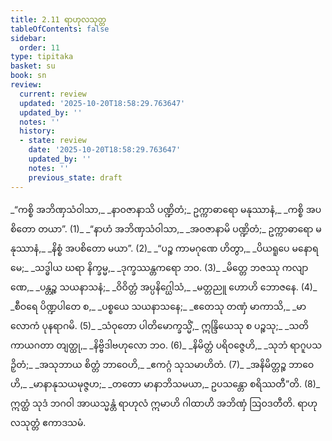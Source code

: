 ```yaml
---
title: 2.11 ရာဟုလသုတ္တ
tableOfContents: false
sidebar:
  order: 11
type: tipitaka
basket: su
book: sn
review:
  current: review
  updated: '2025-10-20T18:58:29.763647'
  updated_by: ''
  notes: ''
  history:
  - state: review
    date: '2025-10-20T18:58:29.763647'
    updated_by: ''
    notes: ''
    previous_state: draft
---
```



<DynamicBreadcrumb />


<ReviewStatus review={frontmatter.review} showDetails={true} />

<HypothesisAnnotation frontmatter={frontmatter} />

<Division number="338" book="sn" e="ch" v="18" p="328">

<Paragraph number="391" type="verses" book="sn">
_“ကစ္စိ အဘိဏှသံဝါသာ,_  
_နာဝဇာနာသိ ပဏ္ဍိတံ;_  
ဥက္ကာဓာရော မနုဿာနံ,_  
_ကစ္စိ အပစိတော တယာ”. (1)_  

</Paragraph>

</Division>
<Division number="339" book="sn" e="ch" v="18" p="328">

<Paragraph number="392" type="verses" book="sn">
_“နာဟံ အဘိဏှသံဝါသာ,_  
_အဝဇာနာမိ ပဏ္ဍိတံ;_  
ဥက္ကာဓာရော မနုဿာနံ,_  
_နိစ္စံ အပစိတော မယာ”. (2)_  

</Paragraph>

</Division>
<Division number="340" book="sn" e="ch" v="18" p="329">

<Paragraph number="393" type="verses" book="sn">
_“ပဉ္စ ကာမဂုဏေ ဟိတွာ,_  
_ပိယရူပေ မနောရမေ;_  
_သဒ္ဓါယ ဃရာ နိက္ခမ္မ,_  
_ဒုက္ခဿန္တကရော ဘဝ. (3)_  

</Paragraph>

</Division>
<Division number="341" book="sn" e="ch" v="18" p="329">

<Paragraph number="394" type="verses" book="sn">
_မိတ္တေ ဘဇဿု ကလျာဏေ,_  
_ပန္တဉ္စ သယနာသနံ;_  
_ဝိဝိတ္တံ အပ္ပနိဂ္ဃေါသံ,_  
_မတ္တညူ ဟောဟိ ဘောဇနေ. (4)_  

</Paragraph>

</Division>
<Division number="342" book="sn" e="ch" v="18" p="329">

<Paragraph number="395" type="verses" book="sn">
_စီဝရေ ပိဏ္ဍပါတေ စ,_  
_ပစ္စယေ သယနာသနေ;_  
_ဧတေသု တဏှံ မာကာသိ,_  
_မာ လောကံ ပုနရာဂမိ. (5)_  

</Paragraph>

</Division>
<Division number="343" book="sn" e="ch" v="18" p="329">

<Paragraph number="396" type="verses" book="sn">
_သံဝုတော ပါတိမောက္ခသ္မိံ,_  
ဣန္ဒြိယေသု စ ပဉ္စသု;_  
_သတိ ကာယဂတာ တျတ္ထု,_  
_နိဗ္ဗိဒါဗဟုလော ဘဝ. (6)_  

</Paragraph>

</Division>
<Division number="344" book="sn" e="ch" v="18" p="329">

<Paragraph number="397" type="verses" book="sn">
_နိမိတ္တံ ပရိဝဇ္ဇေဟိ,_  
_သုဘံ ရာဂူပသဉှိတံ;_  
_အသုဘာယ စိတ္တံ ဘာဝေဟိ,_  
_ဧကဂ္ဂံ သုသမာဟိတံ. (7)_  

</Paragraph>

</Division>
<Division number="345" book="sn" e="ch" v="18" p="329">

<Paragraph number="398" type="verses" book="sn">
_အနိမိတ္တဉ္စ ဘာဝေဟိ,_  
_မာနာနုသယမုဇ္ဇဟ;_  
_တတော မာနာဘိသမယာ,_  
ဥပသန္တော စရိဿတီ”တိ. (8)_  

</Paragraph>

<Paragraph number="399" book="sn">
ဣတ္ထံ သုဒံ ဘဂဝါ အာယသ္မန္တံ ရာဟုလံ ဣမာဟိ ဂါထာဟိ အဘိဏှံ ဩဝဒတီတိ.

</Paragraph>
</Division>

<Paragraph number="400" type="center" book="sn">
ရာဟုလသုတ္တံ ဧကာဒသမံ.
</Paragraph>